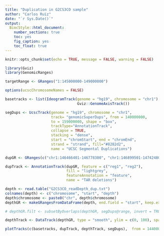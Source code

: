 ```yaml
---
title: "Duplication in G2CS3CO sample"
author: "Carlos Ruiz"
date: "`r Sys.Date()`"
output: 
  BiocStyle::html_document:
    number_sections: true
    toc: yes
    fig_caption: yes
    toc_float: true
---
```


```r
knitr::opts_chunk$set(echo = TRUE, message = FALSE, warning = FALSE)
```

```r
library(Gviz)
library(GenomicRanges)

targetRange <- GRanges("1:145000000-149000000")

options(ucscChromosomeNames = FALSE)

basetracks <- list(IdeogramTrack(genome = "hg19", chromosome = "chr1"), 
                                 Gviz::GenomeAxisTrack())

segDups <- UcscTrack(genome = "hg19", chromosome = "chr1", 
                     track= "genomicSuperDups", from = 140000000, 
                     to = 159000000, shape = "box",
                     trackType="AnnotationTrack", 
                     collapse = TRUE,
                     stacking = "dense",
                     start = "chromStart", end = "chromEnd", 
                     strand = "strand", fill="#8282d2", 
                     name = "UCSC Segmental Duplications")

dupGR <- GRanges(c("chr1:146466401-146778300", "chr1:146899501-147424800"))

dupTrack <- AnnotationTrack(dupGR, feature = c("reg1", "reg2"),
                            fill = "lightgrey",
                            featureAnnotation = "feature",  
                            name = "TAR deletions")

depth <- read.table("G2CS3CO_readDepth_dup.txt")
colnames(depth) <- c("chromosome", "start", "depth")
depth$chromosome <- paste0("chr", depth$chromosome)
depthGR <- makeGRangesFromDataFrame(depth, end.field = "start", keep.extra.columns = TRUE)

# depthGR.filt <- subsetByOverlaps(depthGR, segDups@range, invert = TRUE)

depthTrack <- DataTrack(depthGR, type = "smooth", ylim = c(0, 100), span = 0.01)

plotTracks(c(basetracks, dupTrack, depthTrack, segDups),  from = 144000000, to = 154000000)
```
